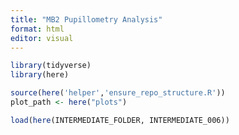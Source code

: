```yaml
---
title: "MB2 Pupillometry Analysis"
format: html
editor: visual
---
```



```r
library(tidyverse)
library(here)

source(here('helper','ensure_repo_structure.R'))
plot_path <- here("plots")

load(here(INTERMEDIATE_FOLDER, INTERMEDIATE_006))
```